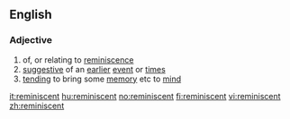 ==English==
===Adjective===
{{en-adj}}
#of, or relating to [[reminiscence]]
#[[suggestive]] of an [[earlier]] [[event]] or [[time]]s
#[[tending]] to bring some [[memory]] etc to [[mind]]

[[it:reminiscent]]
[[hu:reminiscent]]
[[no:reminiscent]]
[[fi:reminiscent]]
[[vi:reminiscent]]
[[zh:reminiscent]]